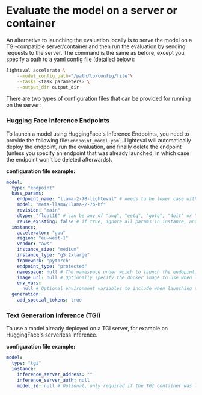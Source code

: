# Evaluate the model on a server or container

An alternative to launching the evaluation locally is to serve the model on a
TGI-compatible server/container and then run the evaluation by sending requests
to the server. The command is the same as before, except you specify a path to
a yaml config file (detailed below):

```bash
lighteval accelerate \
    --model_config_path="/path/to/config/file"\
    --tasks <task parameters> \
    --output_dir output_dir
```

There are two types of configuration files that can be provided for running on
the server:

### Hugging Face Inference Endpoints

To launch a model using HuggingFace's Inference Endpoints, you need to provide
the following file: `endpoint_model.yaml`. Lighteval will automatically deploy
the endpoint, run the evaluation, and finally delete the endpoint (unless you
specify an endpoint that was already launched, in which case the endpoint won't
be deleted afterwards).

__configuration file example:__

```yaml
model:
  type: "endpoint"
  base_params:
    endpoint_name: "llama-2-7B-lighteval" # needs to be lower case without special characters
    model: "meta-llama/Llama-2-7b-hf"
    revision: "main"
    dtype: "float16" # can be any of "awq", "eetq", "gptq", "4bit' or "8bit" (will use bitsandbytes), "bfloat16" or "float16"
    reuse_existing: false # if true, ignore all params in instance, and don't delete the endpoint after evaluation
  instance:
    accelerator: "gpu"
    region: "eu-west-1"
    vendor: "aws"
    instance_size: "medium"
    instance_type: "g5.2xlarge"
    framework: "pytorch"
    endpoint_type: "protected"
    namespace: null # The namespace under which to launch the endopint. Defaults to the current user's namespace
    image_url: null # Optionally specify the docker image to use when launching the endpoint model. E.g., launching models with later releases of the TGI container with support for newer models.
    env_vars:
      null # Optional environment variables to include when launching the endpoint. e.g., `MAX_INPUT_LENGTH: 2048`
  generation:
    add_special_tokens: true
```

### Text Generation Inference (TGI)

To use a model already deployed on a TGI server, for example on HuggingFace's
serverless inference.

__configuration file example:__

```yaml
model:
  type: "tgi"
  instance:
    inference_server_address: ""
    inference_server_auth: null
    model_id: null # Optional, only required if the TGI container was launched with model_id pointing to a local directory
```
